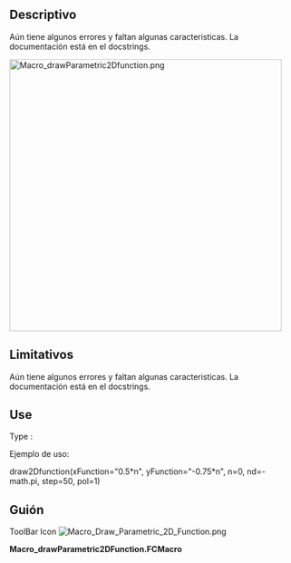 <languages/>
{{Macro/es
|Name=Macro Draw Parametric 2D Function
|Icon=Macro_Draw_Parametric_2D_Function.png
|Translate=Macro Dibujar Parametrico 2D Función
|Description=Dibuja ecuaciones 2D paramétricas y opcionalmente polares.
|Author=T4b
|Version=1.0
|Date=2012-08-30
|FCVersion=All
|Download=[https://www.freecad.org/wiki/images/0/03/Macro_Draw_Parametric_2D_Function.png ToolBar Icon]
}}

==Descriptivo==
Aún tiene algunos errores y faltan algunas caracteristicas. La documentación está en el docstrings.

[[Image:Macro_drawParametric2Dfunction.png|480px]]{{Caption|DrawParametric2DFunction}}

==Limitativos==
Aún tiene algunos errores y faltan algunas caracteristicas. La documentación está en el docstrings.

<div class="mw-translate-fuzzy">
==Use==
Type :
</div>


Ejemplo de uso:

draw2Dfunction(xFunction="0.5*n", yFunction="-0.75*n", n=0, nd=-math.pi, step=50, pol=1)

<span id="Script"></span>
==Guión==

ToolBar Icon [[Image:Macro_Draw_Parametric_2D_Function.png]]

'''Macro_drawParametric2DFunction.FCMacro'''

{{MacroCode|code=

import FreeCAD, FreeCADGui, Part
import math

def evalFunction(suppliedFunction, n):
	"""This function uses eval to evaluate suppliedFunction.
	
	It does in no way check whether suppliedFunction is evil, thus it is itself evil!
	"""
	return eval(suppliedFunction)

def draw2Dfunction(xFunction="n", yFunction="n", n=-5, nd=10, step=10, z=0, pol=0):
	"""Draws 2-dimensional mathemathical functions
	
	The function is drawn for n's between n and n+nd, in steps of 1/step, on the z-coordinate z.
	Equations for x and y can be given (xFunction and yFunction arguments), they default to n.
	
	If pol=1 then x is interpreted as r and y is interpreted as t.
	"""
	nStart=n
	while math.fabs(n-nd)-1.0/step>0:
		print( "n: " + str(n))
		x=evalFunction(xFunction, n)
		y=evalFunction(yFunction, n)
		nNext=n+math.copysign(1,nd-n)/step 
		print( "nNext: " + str(nNext))
		xNext=evalFunction(xFunction, nNext)
		yNext=evalFunction(yFunction, nNext)
		if pol==0:
			nextSeg=(x,y,z),(xNext,yNext,z)
		else:
			nextSeg=(x*math.cos(y),x*math.sin(y),z),(xNext*math.cos(yNext),xNext*math.sin(yNext),z)
		print( "nextSeg: " + str(nextSeg))
		nomme=Part.makeLine(*nextSeg)
		if n==nStart:
			WWire=Part.Wire([nomme])
		else:
			WWire=Part.Wire([WWire,nomme])
		n=nNext
	Part.show(WWire)
#Example usage:
draw2Dfunction(xFunction="0.5*n", yFunction="-0.75*n", n=0, nd=-math.pi, step=50, pol=1)

}}